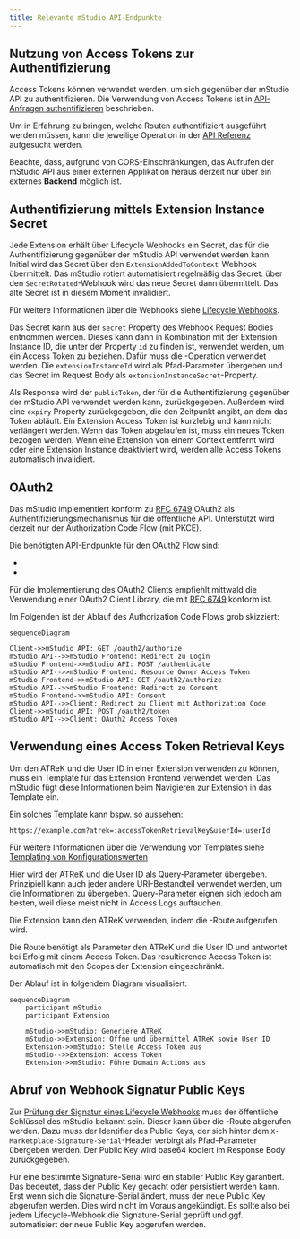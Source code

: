 ```yaml
---
title: Relevante mStudio API-Endpunkte
---
```



## Nutzung von Access Tokens zur Authentifizierung

Access Tokens können verwendet werden, um sich gegenüber der mStudio API zu authentifizieren.
Die Verwendung von Access Tokens ist in [API-Anfragen authentifizieren](../../../api/intro#authenticating-requests) beschrieben.

Um in Erfahrung zu bringen, welche Routen authentifiziert ausgeführt werden müssen,
kann die jeweilige Operation in der [API Referenz](../../../reference/) aufgesucht werden.

Beachte, dass, aufgrund von CORS-Einschränkungen, das Aufrufen der mStudio API aus einer externen Applikation heraus
derzeit nur über ein externes **Backend** möglich ist.

## Authentifizierung mittels Extension Instance Secret

Jede Extension erhält über Lifecycle Webhooks ein Secret, das für die Authentifizierung gegenüber der mStudio API verwendet werden kann.
Initial wird das Secret über den `ExtensionAddedToContext`-Webhook übermittelt.
Das mStudio rotiert automatisiert regelmäßig das Secret.
über den `SecretRotated`-Webhook wird das neue Secret dann übermittelt.
Das alte Secret ist in diesem Moment invalidiert.

Für weitere Informationen über die Webhooks siehe [Lifecycle Webhooks](../webhooks).

Das Secret kann aus der `secret` Property des Webhook Request Bodies entnommen werden.
Dieses kann dann in Kombination mit der Extension Instance ID, die unter der Property `id` zu finden ist, verwendet werden, um ein Access Token zu beziehen.
Dafür muss die <OperationLink operation="extension-authenticate-instance" />-Operation verwendet werden.
Die `extensionInstanceId` wird als Pfad-Parameter übergeben und das Secret im Request Body als `extensionInstanceSecret`-Property.

Als Response wird der `publicToken`, der für die Authentifizierung gegenüber der mStudio API verwendet werden kann, zurückgegeben.
Außerdem wird eine `expiry` Property zurückgegeben, die den Zeitpunkt angibt, an dem das Token abläuft.
Ein Extension Access Token ist kurzlebig und kann nicht verlängert werden.
Wenn das Token abgelaufen ist, muss ein neues Token bezogen werden.
Wenn eine Extension von einem Context entfernt wird oder eine Extension Instance deaktiviert wird,
werden alle Access Tokens automatisch invalidiert.

## OAuth2

Das mStudio implementiert konform zu [RFC 6749](https://tools.ietf.org/html/rfc6749) OAuth2 als Authentifizierungsmechanismus für die öffentliche API.
Unterstützt wird derzeit nur der Authorization Code Flow (mit PKCE).

Die benötigten API-Endpunkte für den OAuth2 Flow sind:

- <OperationLink operation="user-oauth-get-authorization" />
- <OperationLink operation="user-oauth-retrieve-access-token" />

Für die Implementierung des OAuth2 Clients empfiehlt mittwald die Verwendung einer OAuth2 Client Library,
die mit [RFC 6749](https://tools.ietf.org/html/rfc6749) konform ist.

Im Folgenden ist der Ablauf des Authorization Code Flows grob skizziert:

```mermaid
sequenceDiagram

Client->>mStudio API: GET /oauth2/authorize
mStudio API-->>mStudio Frontend: Redirect zu Login
mStudio Frontend->>mStudio API: POST /authenticate
mStudio API-->>mStudio Frontend: Resource Owner Access Token
mStudio Frontend->>mStudio API: GET /oauth2/authorize
mStudio API-->>mStudio Frontend: Redirect zu Consent
mStudio Frontend->>mStudio API: Consent
mStudio API-->>Client: Redirect zu Client mit Authorization Code
Client->>mStudio API: POST /oauth2/token
mStudio API-->>Client: OAuth2 Access Token

```

## Verwendung eines Access Token Retrieval Keys

Um den ATReK und die User ID in einer Extension verwenden zu können, muss ein Template für das Extension Frontend verwendet werden.
Das mStudio fügt diese Informationen beim Navigieren zur Extension in das Template ein.

Ein solches Template kann bspw. so aussehen:

```
https://example.com?atrek=:accessTokenRetrievalKey&userId=:userId
```

Für weitere Informationen über die Verwendung von Templates siehe [Templating von Konfigurationswerten](../../overview/concepts/templating)

Hier wird der ATReK und die User ID als Query-Parameter übergeben.
Prinzipiell kann auch jeder andere URI-Bestandteil verwendet werden, um die Informationen zu übergeben.
Query-Parameter eignen sich jedoch am besten, weil diese meist nicht in Access Logs auftauchen.

Die Extension kann den ATReK verwenden, indem die <OperationLink operation="user-authenticate-with-access-token-retrieval-key" />-Route aufgerufen wird.

Die Route benötigt als Parameter den ATReK und die User ID und antwortet bei Erfolg mit einem Access Token.
Das resultierende Access Token ist automatisch mit den Scopes der Extension eingeschränkt.

Der Ablauf ist in folgendem Diagram visualisiert:

```mermaid
sequenceDiagram
    participant mStudio
    participant Extension

    mStudio->>mStudio: Generiere ATReK
    mStudio->>Extension: Öffne und übermittel ATReK sowie User ID
    Extension->>mStudio: Stelle Access Token aus
    mStudio-->>Extension: Access Token
    Extension->>mStudio: Führe Domain Actions aus

```

## Abruf von Webhook Signatur Public Keys

Zur [Prüfung der Signatur eines Lifecycle Webhooks](../webhooks#validierung-von-lifecycle-webhooks) muss der öffentliche Schlüssel des mStudio bekannt sein.
Dieser kann über die <OperationLink operation="extension-get-public-key" />-Route abgerufen werden.
Dazu muss der Identifier des Public Keys, der sich hinter dem `X-Marketplace-Signature-Serial`-Header verbirgt als Pfad-Parameter übergeben werden.
Der Public Key wird base64 kodiert im Response Body zurückgegeben.

Für eine bestimmte Signature-Serial wird ein stabiler Public Key garantiert.
Das bedeutet, dass der Public Key gecacht oder persistiert werden kann.
Erst wenn sich die Signature-Serial ändert, muss der neue Public Key abgerufen werden.
Dies wird nicht im Voraus angekündigt.
Es sollte also bei jedem Lifecycle-Webhook die Signature-Serial geprüft und ggf. automatisiert der neue Public Key abgerufen werden.
